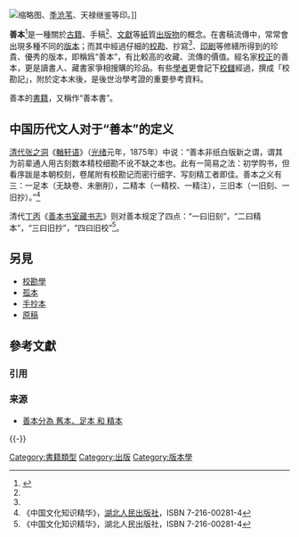 {{distinguish|勸善書}}
[[File:春秋繁露十七卷_宋嘉定四年胡槻江右计台刻本.jpg|缩略图]]、[[季振宜|季沧苇]]、天禄继鉴等印。]]

'''善本'''<ref name="ccl2007">{{cite book|title=《-{中文圖書分類法}-》類表編|date=2007-12-20|publisher=-{國家圖書館}-|location=臺北市|isbn=978-957-678-465-1 |page = 27 |url=http://catweb.ncl.edu.tw/class2007/b10_000.pdf|format=PDF|quote=<br />001 '''善本 Rare books''' -{藏書家多稱書籍之精印難得者，或以罕有者為善本}-<br />002 稿本 Manuscripts -{本人書寫原稿者}-<br />003 精鈔本 Fine transcript；舊鈔本 Old transcript -{他人書寫者}-}}</ref>是一種關於[[中國古籍|古籍]]、手稿<ref name="ccl2007" />、[[文獻|文獻]]等[[紙|紙]]質[[出版物|出版物]]的概念。在書稿流傳中，常常會出現多種不同的[[版本|版本]]；而其中經過仔細的[[校勘|校勘]]、抄寫<ref name="ccl2007" />、[[印刷|印刷]]等修繕所得到的珍貴、優秀的版本，即稱爲“善本”，有比較高的收藏、流傳的價值。經名家[[校對|校正]]的善本，更是讀書人、藏書家爭相搜購的珍品。有些[[學者|學者]]更會記下[[校讎|校讎]]經過，撰成「校勘記」，附於定本末後，是後世治學考證的重要參考資料。

善本的[[書籍|書籍]]，又稱作“善本書”。

== 中国历代文人对于“善本”的定义 ==
[[清代|清代]][[张之洞|张之洞]]《[[輶轩语|輶轩语]]》（[[光绪|光绪]]元年，1875年）中说：“善本非纸白版新之谓，谓其为前辈通人用古刻数本精校细勘不讹不缺之本也。此有一简易之法：初学购书，但看序跋是本朝校刻，卷尾附有校勘记而密行细字、写刻精工者即佳。善本之义有三：一足本（无缺卷、未删削），二精本（一精校、一精注），三旧本（一旧刻、一旧抄）。”<ref>《中国文化知识精华》，[[湖北人民出版社|湖北人民出版社]]，ISBN 7-216-00281-4</ref>

清代[[丁丙|丁丙]]《[[善本书室藏书志|善本书室藏书志]]》则对善本规定了四点：“一曰旧刻”，“二曰精本”，“三曰旧抄”，“四曰旧校”<ref>《中国文化知识精华》，湖北人民出版社，ISBN 7-216-00281-4</ref>。

==另見==
*[[校對#校勘學|校勘學]]
*[[孤本|孤本]]
*[[手抄本|手抄本]]
*[[原稿|原稿]]

== 參考文獻 ==
=== 引用 ===
{{Reflist}}

=== 来源 ===
{{ReflistH}}
* [http://news.xinhuanet.com/collection/2003-06/18/content_925655.htm 善本分為 舊本、足本 和 精本]{{Wayback|url=http://news.xinhuanet.com/collection/2003-06/18/content_925655.htm |date=20120730072343 }}
{{ReflistF}}

{{-}}
{{Library science-stub}}

[[Category:書籍類型|Category:書籍類型]]
[[Category:出版|Category:出版]]
[[Category:版本學|Category:版本學]]